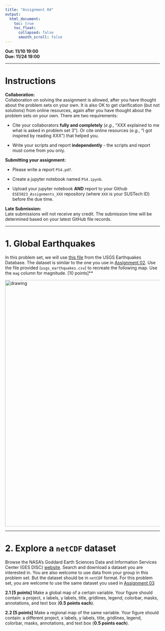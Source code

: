 ---
title: "Assignment 04"
output:
  html_document:
    toc: true
    toc_float:
      collapsed: false
      smooth_scroll: false
---

**Out: 11/10 19:00 **  
**Due: 11/24 19:00 **  

***

# Instructions  

**Collaboration:**  
Collaboration on solving the assignment is allowed, after you have thought about the problem sets on your own. It is also OK to get clarification (but not solutions) from online resources, again after you have thought about the problem sets on your own. There are two requirements: 

* Cite your collaborators **fully and completely** (*e.g.*, "XXX explained to me what is asked in problem set 3"). Or cite online resources (*e.g.*, "I got inspired by reading XXX") that helped you.

* Write your scripts and report **independently** - the scripts and report must come from you only.

**Submitting your assignment:**  

* Please write a report `PS4.pdf`. 

* Create a jupyter notebook named `PS4.ipynb`. 

* Upload your jupyter notebook **AND** report to your Github `ESE5023_Assignments_XXX` repository (where `XXX` is your SUSTech ID) before the due time.

**Late Submission:**   
Late submissions will not receive any credit. The submission time will be determined based on your latest GitHub file records.

***

# 1. Global Earthquakes

In this problem set, we will use [this file](https://zhu-group.github.io/ese5023/download/usgs_earthquakes.csv) from the USGS Earthquakes Database. The dataset is similar to the one you use in [Assignment 02](https://zhu-group.github.io/ese5023/Assignment_02.html#1_Significant_earthquakes_since_2150_BC). Use the file provided (`usgs_earthquakes.csv`) to recreate the following map. Use the `mag` column for magnitude. [10 points]** 

<img src="figs/earthquakes.png" alt="drawing" width="800"/>  

***

# 2. Explore a `netCDF` dataset

Browse the NASA's Goddard Earth Sciences Data and Information Services Center (GES DISC) [website](https://disc.gsfc.nasa.gov/). Search and download a dataset you are interested in. You are also welcome to use data from your group in this problem set. But the dataset should be in `netCDF` format. For this problem set, you are welcome to use the same dataset you used in [Assignment 03](https://zhu-group.github.io/ese5023/Assignment_03.html#3_Explore_a_netCDF_dataset)

**2.1 [5 points]** Make a global map of a certain variable. Your figure should contain: a project, x labels, y labels, title, gridlines, legend, colorbar, masks, annotations, and text box (**0.5 points each**).

**2.2 [5 points]** Make a regional map of the same variable. Your figure should contain: a different project, x labels, y labels, title, gridlines, legend, colorbar, masks, annotations, and text box (**0.5 points each**).

